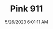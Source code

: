 ---
width: 3961
height: 5942
title: Pink 911
description: A custom painted 911 in Austin, TX.
date: 5/26/2023 6:01:11 AM
cameraMake: Sony
cameraModel: ILCE-7M3
lens: 85mm F1.4 DG DN | Art 020
settingsfStop: f/1.4
settingsISO: ISO 125
settingsShutter: 1/2500
settingsFocalLength: 85 mm
---